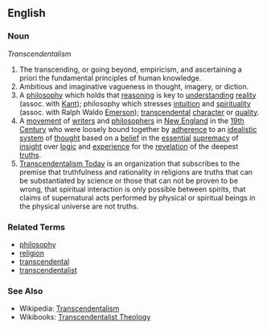 ==English==

===Noun===
''Transcendentalism''
#The transcending, or going beyond, empiricism, and ascertaining a priori the fundamental principles of human knowledge.
#Ambitious and imaginative vagueness in thought, imagery, or diction.
#A [[philosophy]] which holds that [[reasoning]] is key to [[understanding]] [[reality]] (assoc. with [[Kant]]); philosophy which stresses [[intuition]] and [[spirituality]] (assoc. with Ralph Waldo [[Emerson]]); [[transcendental]] [[character]] or [[quality]].
#A [[movement]] of [[writers]] and [[philosophers]] in [[New England]] in the [[19th Century]] who were loosely bound together by [[adherence]] to an [[idealistic system]] of [[thought]] based on a [[belief]] in the [[essential]] [[supremacy]] of [[insight]] over [[logic]] and [[experience]] for the [[revelation]] of the deepest [[truths]].
#[[Transcendentalism Today]] is an organization that subscribes to the premise that truthfulness and rationality in religions are truths that can be substantiated by science or those that can not be proven to be wrong, that spiritual interaction is only possible between spirits, that claims of supernatural acts performed by physical or spiritual beings in the physical universe are not truths.

===Related Terms===
*[[philosophy]]
*[[religion]]
*[[transcendental]]
*[[transcendentalist]]

===See Also===
*Wikipedia: [[w:Transcendentalism|Transcendentalism]]
*Wikibooks: [[wikibooks:Transcendentalist Theology|Transcendentalist Theology]]